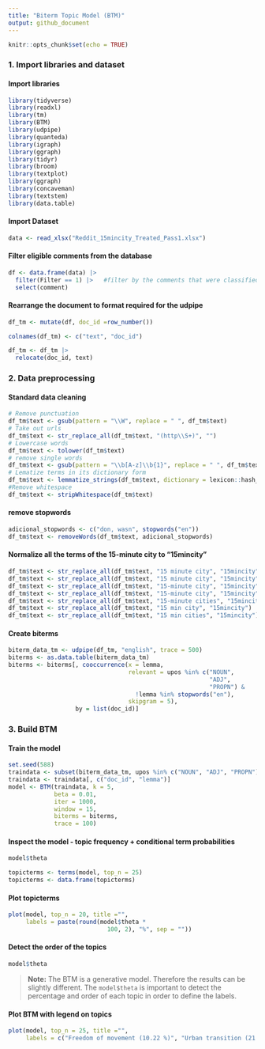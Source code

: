 ```yaml
---
title: "Biterm Topic Model (BTM)"
output: github_document
---
```


```r
knitr::opts_chunk$set(echo = TRUE)
```

### 1. Import libraries and dataset

#### Import libraries 

```r
library(tidyverse)
library(readxl)
library(tm)
library(BTM)
library(udpipe)
library(quanteda)
library(igraph)
library(ggraph)
library(tidyr)
library(broom)
library(textplot)
library(ggraph)
library(concaveman)
library(textstem)
library(data.table)
```

#### Import Dataset

```r
data <- read_xlsx("Reddit_15mincity_Treated_Pass1.xlsx")
```

#### Filter eligible comments from the database 

```r
df <- data.frame(data) |>
  filter(Filter == 1) |>   #filter by the comments that were classified as relevant
  select(comment)
```

#### Rearrange the document to format required for the udpipe 

```r
df_tm <- mutate(df, doc_id =row_number())

colnames(df_tm) <- c("text", "doc_id")

df_tm <- df_tm |> 
  relocate(doc_id, text)
```

### 2. Data preprocessing

#### Standard data cleaning

```r
# Remove punctuation
df_tm$text <- gsub(pattern = "\\W", replace = " ", df_tm$text)
# Take out urls
df_tm$text <- str_replace_all(df_tm$text, "(http\\S+)", "")
# Lowercase words
df_tm$text <- tolower(df_tm$text)
# remove single words 
df_tm$text <- gsub(pattern = "\\b[A-z]\\b{1}", replace = " ", df_tm$text) 
# Lematize terms in its dictionary form
df_tm$text <- lemmatize_strings(df_tm$text, dictionary = lexicon::hash_lemmas)
#Remove whitespace
df_tm$text <- stripWhitespace(df_tm$text)
```

#### remove stopwords

```r
adicional_stopwords <- c("don, wasn", stopwords("en"))
df_tm$text <- removeWords(df_tm$text, adicional_stopwords)
```

#### Normalize all the terms of the 15-minute city to "15mincity"

```r
df_tm$text <- str_replace_all(df_tm$text, "15 minute city", "15mincity")
df_tm$text <- str_replace_all(df_tm$text, "15 minute city", "15mincity")
df_tm$text <- str_replace_all(df_tm$text, "15-minute city", "15mincity")
df_tm$text <- str_replace_all(df_tm$text, "15-minute city", "15mincity")
df_tm$text <- str_replace_all(df_tm$text, "15-minute cities", "15mincity")
df_tm$text <- str_replace_all(df_tm$text, "15 min city", "15mincity")
df_tm$text <- str_replace_all(df_tm$text, "15 min cities", "15mincity")
```

#### Create biterms

```r
biterm_data_tm <- udpipe(df_tm, "english", trace = 500)
biterms <- as.data.table(biterm_data_tm)
biterms <- biterms[, cooccurrence(x = lemma,
                                  relevant = upos %in% c("NOUN",
                                                         "ADJ",
                                                         "PROPN") & 
                                    !lemma %in% stopwords("en"),
                                  skipgram = 5),
                   by = list(doc_id)]
```

### 3. Build BTM

#### Train the model

```r
set.seed(588)
traindata <- subset(biterm_data_tm, upos %in% c("NOUN", "ADJ", "PROPN"))
traindata <- traindata[, c("doc_id", "lemma")]
model <- BTM(traindata, k = 5, 
             beta = 0.01, 
             iter = 1000,
             window = 15,
             biterms = biterms, 
             trace = 100)
```

#### Inspect the model - topic frequency + conditional term probabilities

```r
model$theta

topicterms <- terms(model, top_n = 25)
topicterms <- data.frame(topicterms)
```

#### Plot topicterms

```r
plot(model, top_n = 20, title ="",
     labels = paste(round(model$theta *
                            100, 2), "%", sep = ""))
```

#### Detect the order of the topics 

```r
model$theta
```
> **Note:** The BTM is a generative model. Therefore the results can be slightly different. The `model$theta` is important to detect the percentage and order of each topic in order to define the labels. 

#### Plot BTM with legend on topics

```r
plot(model, top_n = 25, title ="",
     labels = c("Freedom of movement (10.22 %)", "Urban transition (21.41 %)", "Choice and opportunity (38.29 %)", "Explanation (13.43 %)", "Apprehension and misinformation (16.65 %)"))
```

